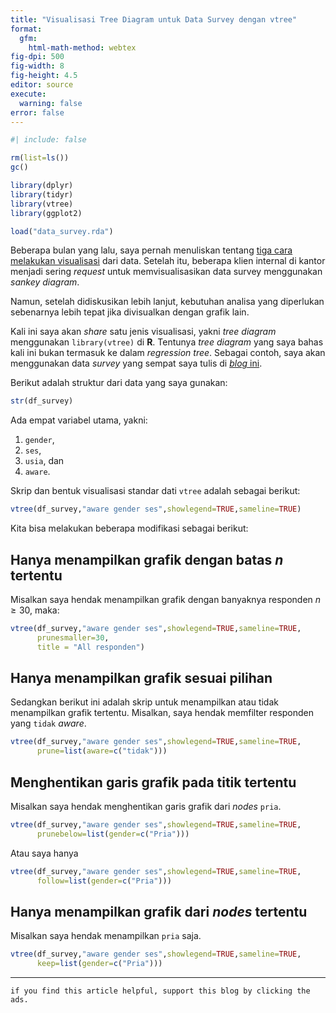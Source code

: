 ```yaml
---
title: "Visualisasi Tree Diagram untuk Data Survey dengan vtree"
format:
  gfm:
    html-math-method: webtex
fig-dpi: 500
fig-width: 8
fig-height: 4.5
editor: source
execute:
  warning: false
error: false
---
```


```r
#| include: false

rm(list=ls())
gc()

library(dplyr)
library(tidyr)
library(vtree)
library(ggplot2)

load("data_survey.rda")
```

Beberapa bulan yang lalu, saya pernah menuliskan tentang [tiga cara melakukan visualisasi](https://ikanx101.com/blog/3-waysgraph/) dari data. Setelah itu, beberapa klien internal di kantor menjadi sering _request_ untuk memvisualisasikan data survey menggunakan _sankey diagram_.

Namun, setelah didiskusikan lebih lanjut, kebutuhan analisa yang diperlukan sebenarnya lebih tepat jika divisualkan dengan grafik lain.

Kali ini saya akan _share_ satu jenis visualisasi, yakni _tree diagram_ menggunakan `library(vtree)` di __R__. Tentunya _tree diagram_ yang saya bahas kali ini bukan termasuk ke dalam _regression tree_. Sebagai contoh, saya akan menggunakan data _survey_ yang sempat saya tulis di [_blog_ ini](https://ikanx101.com/blog/data-sintetis/).

Berikut adalah struktur dari data yang saya gunakan:

```r
str(df_survey)
```

Ada empat variabel utama, yakni:

1. `gender`,
1. `ses`,
1. `usia`, dan
1. `aware`.

Skrip dan bentuk visualisasi standar dati `vtree` adalah sebagai berikut:

```r
vtree(df_survey,"aware gender ses",showlegend=TRUE,sameline=TRUE)
```

Kita bisa melakukan beberapa modifikasi sebagai berikut:

## Hanya menampilkan grafik dengan batas _n_ tertentu

Misalkan saya hendak menampilkan grafik dengan banyaknya responden $n \geq 30$, maka:

```r
vtree(df_survey,"aware gender ses",showlegend=TRUE,sameline=TRUE,
      prunesmaller=30,
      title = "All responden")
```


## Hanya menampilkan grafik sesuai pilihan

Sedangkan berikut ini adalah skrip untuk menampilkan atau tidak menampilkan grafik tertentu. Misalkan, saya hendak memfilter responden yang `tidak` _aware_.

```r
vtree(df_survey,"aware gender ses",showlegend=TRUE,sameline=TRUE,
      prune=list(aware=c("tidak")))
```

## Menghentikan garis grafik pada titik tertentu

Misalkan saya hendak menghentikan garis grafik dari _nodes_ `pria`.

```r
vtree(df_survey,"aware gender ses",showlegend=TRUE,sameline=TRUE,
      prunebelow=list(gender=c("Pria")))
```


Atau saya hanya

```r
vtree(df_survey,"aware gender ses",showlegend=TRUE,sameline=TRUE,
      follow=list(gender=c("Pria")))
```


## Hanya menampilkan grafik dari _nodes_ tertentu

Misalkan saya hendak menampilkan `pria` saja.

```r
vtree(df_survey,"aware gender ses",showlegend=TRUE,sameline=TRUE,
      keep=list(gender=c("Pria")))
```


---
  
`if you find this article helpful, support this blog by clicking the ads.`

